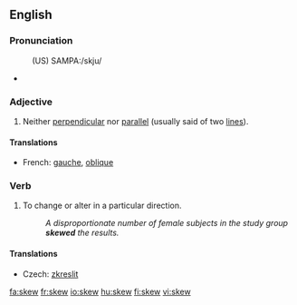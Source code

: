 ==English==

===Pronunciation===
:(US) SAMPA:/skju/
*{{audio|en-us-skew.ogg|Audio (US)}}
*:{{rhymes|uː}}

===Adjective===
{{en-adj|-}}

# {{mathematics}} Neither [[perpendicular]] nor [[parallel]] (usually said of two [[line]]s).

====Translations====
*French: [[gauche]], [[oblique]]

===Verb===
{{en-verb}}

# {{transitive}} To change or alter in a particular direction.
#:''A disproportionate number of female subjects in the study group '''skewed''' the results.''

====Translations====
{{trans-top|to change or alter in a particular direction}}
*Czech: [[zkreslit]]
{{trans-mid}}
{{trans-bottom}}

[[fa:skew]]
[[fr:skew]]
[[io:skew]]
[[hu:skew]]
[[fi:skew]]
[[vi:skew]]